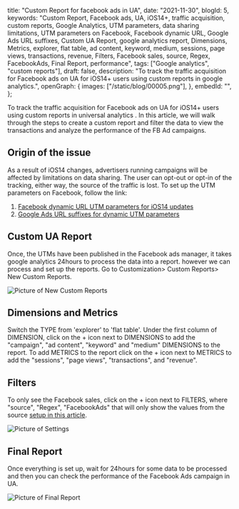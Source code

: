   title: "Custom Report for facebook ads in UA",
  date: "2021-11-30",
  blogId: 5,
  keywords:
    "Custom Report, Facebook ads, UA, iOS14+, traffic acquisition, custom reports, Google Analytics, UTM parameters, data sharing limitations, UTM parameters on Facebook, Facebook dynamic URL, Google Ads URL suffixes, Custom UA Report, google analytics report, Dimensions, Metrics, explorer, flat table, ad content, keyword, medium, sessions, page views, transactions, revenue, Filters, Facebook sales, source, Regex, FacebookAds, Final Report, performance",
  tags: ["Google analytics", "custom reports"],
  draft: false,
  description:
    "To track the traffic acquisition for Facebook ads on UA for iOS14+ users using custom reports in google analytics.",
  openGraph: {
    images: ["/static/blog/00005.png"],
  },
  embedId: "",
};

To track the traffic acquisition for Facebook ads on UA for iOS14+ users using custom reports in universal analytics . In this article, we will walk through the steps to create a custom report and filter the data to view the transactions and analyze the performance of the FB Ad campaigns.

## Origin of the issue

As a result of iOS14 changes, advertisers running campaigns will be affected by limitations on data sharing. The user can opt-out or opt-in of the tracking, either way, the source of the traffic is lost. To set up the UTM parameters on Facebook, follow the link:

1. [Facebook dynamic URL UTM parameters for iOS14 updates](/blog/facebook/facebook-dynamic-url-utm-parameters-for-ios14-updates)
2. [Google Ads URL suffixes for dynamic UTM parameters](/blog/google-ads/google-ads-url-suffixes-utm-for-dynamic-paramters)

## Custom UA Report

Once, the UTMs have been published in the Facebook ads manager, it takes google analytics 24hours to process the data into a report. however we can process and set up the reports. Go to Customization> Custom Reports> New Custom Reports.

![Picture of New Custom Reports](/static/blog/00005_1.png)

## Dimensions and Metrics

Switch the TYPE from 'explorer' to 'flat table'. Under the first column of DIMENSION, click on the + icon next to DIMENSIONS to add the "campaign", "ad content", "keyword" and "medium" DIMENSIONS to the report. To add METRICS to the report click on the + icon next to METRICS to add the "sessions", "page views", "transactions", and "revenue".

## Filters

To only see the Facebook sales, click on the + icon next to FILTERS, where "source", "Regex", "FacebookAds" that will only show the values from the source [setup in this article](/blog/facebook/facebook-dynamic-url-utm-parameters-for-ios14-updates).

![Picture of Settings](/static/blog/00005_2.png)

## Final Report

Once everything is set up, wait for 24hours for some data to be processed and then you can check the performance of the Facebook Ads campaign in UA.

![Picture of Final Report](/static/blog/00005_3.png)
